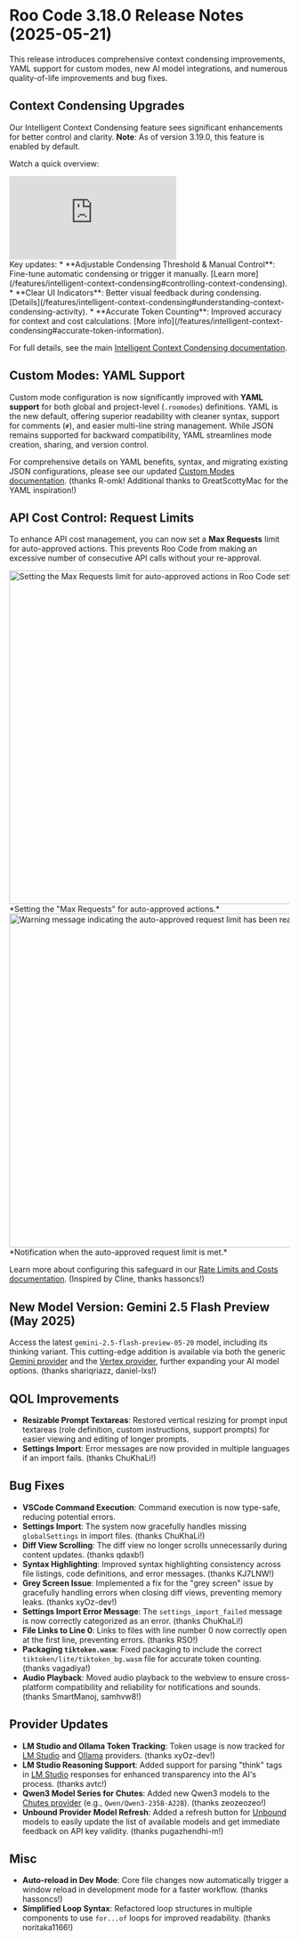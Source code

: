 # Roo Code 3.18.0 Release Notes (2025-05-21)

This release introduces comprehensive context condensing improvements, YAML support for custom modes, new AI model integrations, and numerous quality-of-life improvements and bug fixes.

## Context Condensing Upgrades
Our Intelligent Context Condensing feature sees significant enhancements for better control and clarity. **Note**: As of version 3.19.0, this feature is enabled by default.

Watch a quick overview:
<div style={{width: '50%', margin: 'auto'}}>
  <div style={{position: 'relative', paddingBottom: '177.77%', height: 0, overflow: 'hidden'}}>
    <iframe
      src="https://www.youtube.com/embed/o5xgO9N8vVU"
      title="YouTube Short"
      frameBorder="0"
      allow="accelerometer; autoplay; clipboard-write; encrypted-media; gyroscope; picture-in-picture; web-share"
      allowFullScreen
      style={{position: 'absolute', top: 0, left: 0, width: '100%', height: '100%'}}
    ></iframe>
  </div>
</div>
Key updates:
*   **Adjustable Condensing Threshold & Manual Control**: Fine-tune automatic condensing or trigger it manually. [Learn more](/features/intelligent-context-condensing#controlling-context-condensing).
*   **Clear UI Indicators**: Better visual feedback during condensing. [Details](/features/intelligent-context-condensing#understanding-context-condensing-activity).
*   **Accurate Token Counting**: Improved accuracy for context and cost calculations. [More info](/features/intelligent-context-condensing#accurate-token-information).

For full details, see the main [Intelligent Context Condensing documentation](/features/intelligent-context-condensing).


## Custom Modes: YAML Support

Custom mode configuration is now significantly improved with **YAML support** for both global and project-level (`.roomodes`) definitions. YAML is the new default, offering superior readability with cleaner syntax, support for comments (`#`), and easier multi-line string management. While JSON remains supported for backward compatibility, YAML streamlines mode creation, sharing, and version control.

For comprehensive details on YAML benefits, syntax, and migrating existing JSON configurations, please see our updated [Custom Modes documentation](/features/custom-modes#migration-to-yaml-format). (thanks R-omk! Additional thanks to GreatScottyMac for the YAML inspiration!)

## API Cost Control: Request Limits
To enhance API cost management, you can now set a **Max Requests** limit for auto-approved actions. This prevents Roo Code from making an excessive number of consecutive API calls without your re-approval.

<img src="/img/v3.18.0/v3.18.0.png" alt="Setting the Max Requests limit for auto-approved actions in Roo Code settings." width="600" />
*Setting the "Max Requests" for auto-approved actions.*

<img src="/img/v3.18.0/v3.18.0-1.png" alt="Warning message indicating the auto-approved request limit has been reached." width="600" />
*Notification when the auto-approved request limit is met.*

Learn more about configuring this safeguard in our [Rate Limits and Costs documentation](/advanced-usage/rate-limits-costs#limiting-auto-approved-requests). (Inspired by Cline, thanks hassoncs!)

## New Model Version: Gemini 2.5 Flash Preview (May 2025)
Access the latest `gemini-2.5-flash-preview-05-20` model, including its thinking variant. This cutting-edge addition is available via both the generic [Gemini provider](/providers/gemini) and the [Vertex provider](/providers/vertex), further expanding your AI model options. (thanks shariqriazz, daniel-lxs!)

## QOL Improvements

*   **Resizable Prompt Textareas**: Restored vertical resizing for prompt input textareas (role definition, custom instructions, support prompts) for easier viewing and editing of longer prompts.
*   **Settings Import**: Error messages are now provided in multiple languages if an import fails. (thanks ChuKhaLi!)

## Bug Fixes

*   **VSCode Command Execution**: Command execution is now type-safe, reducing potential errors.
*   **Settings Import**: The system now gracefully handles missing `globalSettings` in import files. (thanks ChuKhaLi!)
*   **Diff View Scrolling**: The diff view no longer scrolls unnecessarily during content updates. (thanks qdaxb!)
*   **Syntax Highlighting**: Improved syntax highlighting consistency across file listings, code definitions, and error messages. (thanks KJ7LNW!)
*   **Grey Screen Issue**: Implemented a fix for the "grey screen" issue by gracefully handling errors when closing diff views, preventing memory leaks. (thanks xyOz-dev!)
*   **Settings Import Error Message**: The `settings_import_failed` message is now correctly categorized as an error. (thanks ChuKhaLi!)
*   **File Links to Line 0**: Links to files with line number 0 now correctly open at the first line, preventing errors. (thanks RSO!)
*   **Packaging `tiktoken.wasm`**: Fixed packaging to include the correct `tiktoken/lite/tiktoken_bg.wasm` file for accurate token counting. (thanks vagadiya!)
*   **Audio Playback**: Moved audio playback to the webview to ensure cross-platform compatibility and reliability for notifications and sounds. (thanks SmartManoj, samhvw8!)

## Provider Updates

*   **LM Studio and Ollama Token Tracking**: Token usage is now tracked for [LM Studio](/providers/lmstudio) and [Ollama](/providers/ollama) providers. (thanks xyOz-dev!)
*   **LM Studio Reasoning Support**: Added support for parsing "think" tags in [LM Studio](/providers/lmstudio) responses for enhanced transparency into the AI's process. (thanks avtc!)
*   **Qwen3 Model Series for Chutes**: Added new Qwen3 models to the [Chutes provider](/providers/chutes) (e.g., `Qwen/Qwen3-235B-A22B`). (thanks zeozeozeo!)
*   **Unbound Provider Model Refresh**: Added a refresh button for [Unbound](/providers/unbound) models to easily update the list of available models and get immediate feedback on API key validity. (thanks pugazhendhi-m!)

## Misc

*   **Auto-reload in Dev Mode**: Core file changes now automatically trigger a window reload in development mode for a faster workflow. (thanks hassoncs!)
*   **Simplified Loop Syntax**: Refactored loop structures in multiple components to use `for...of` loops for improved readability. (thanks noritaka1166!)
